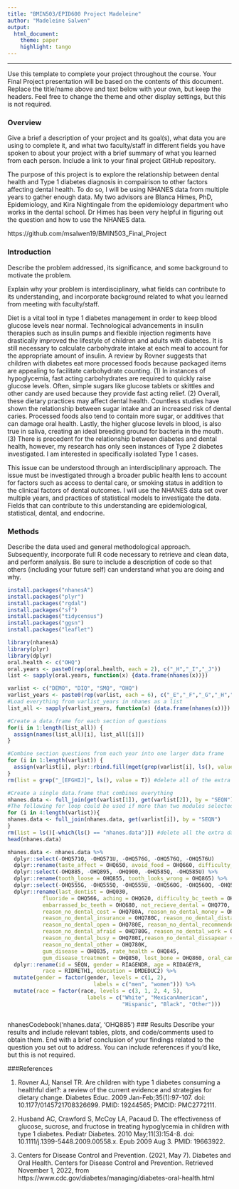 ```yaml
---
title: "BMIN503/EPID600 Project Madeleine"
author: "Madeleine Salwen"
output: 
  html_document:
    theme: paper 
    highlight: tango
---
```



***
Use this template to complete your project throughout the course. Your Final Project presentation will be based on the contents of this document. Replace the title/name above and text below with your own, but keep the headers. Feel free to change the theme and other display settings, but this is not required.

### Overview
Give a brief a description of your project and its goal(s), what data you are using to complete it, and what two faculty/staff in different fields you have spoken to about your project with a brief summary of what you learned from each person. Include a link to your final project GitHub repository.

The purpose of this project is to explore the relationship between dental health and Type 1 diabetes diagnosis in compairison to other factors affecting dental health. To do so, I will be using NHANES data from multiple years to gather enough data. My two advisors are Blanca Himes, PhD, Epidemiology, and Kira Nightingale from the epidemiology department who works in the dental school. Dr Himes has been very helpful in figuring out the question and how to use the NHANES data.  

https://github.com/msalwen19/BMIN503_Final_Project

### Introduction 
Describe the problem addressed, its significance, and some background to motivate the problem.

Explain why your problem is interdisciplinary, what fields can contribute to its understanding, and incorporate background related to what you learned from meeting with faculty/staff.

Diet is a vital tool in type 1 diabetes management in order to keep blood glucose levels near normal. Technological advancements in insulin therapies such as insulin pumps and flexible injection regiments have drastically improved the lifestyle of children and adults with diabetes. It is still necessary to calculate carbohydrate intake at each meal to account for the appropriate amount of insulin. A review by Rovner suggests that children with diabetes eat more processed foods because packaged items are appealing to facilitate carbohydrate counting. (1) In instances of hypoglycemia, fast acting carbohydrates are required to quickly raise glucose levels. Often, simple sugars like glucose tablets or skittles and other candy are used because they provide fast acting relief. (2) Overall, these dietary practices may affect dental health. Countless studies have shown the relationship between sugar intake and an increased risk of dental caries. Processed foods also tend to contain more sugar, or additives that can damage oral health. Lastly, the higher glucose levels in blood, is also true in saliva, creating an ideal breeding ground for bacteria in the mouth. (3) There is precedent for the relationship between diabetes and dental health, however, my research has only seen instances of Type 2 diabetes investigated. I am interested in specifically isolated Type 1 cases. 

This issue can be understood through an interdisciplinary approach. The issue must be investigated through a broader public health lens to account for factors such as access to dental care, or smoking status in addition to the clinical factors of dental outcomes. I will use the NHANES data set over multiple years, and practices of statistical models to investigate the data. Fields that can contribute to this understanding are epidemiological, statistical, dental, and endocrine. 

### Methods
Describe the data used and general methodological approach. Subsequently, incorporate full R code necessary to retrieve and clean data, and perform analysis. Be sure to include a description of code so that others (including your future self) can understand what you are doing and why. 

```r
install.packages("nhanesA")
install.packages("plyr")
install.packages("rgdal")
install.packages("sf")
install.packages("tidycensus")
install.packages("ggsn")
install.packages("leaflet")
```
```r
library(nhanesA) 
library(plyr)
library(dplyr)
oral.health <- c("OHQ")
oral.years <- paste0(rep(oral.health, each = 2), c("_H","_I","_J"))
list <- sapply(oral.years, function(x) {data.frame(nhanes(x))})

varlist <- c("DEMO", "DIQ", "SMQ", "OHQ") 
varlist_years <- paste0(rep(varlist, each = 6), c("_E","_F","_G","_H","_I","_J"))
#Load everything from varlist_years in nhanes as a list
list_all <- sapply(varlist_years, function(x) {data.frame(nhanes(x))}) 

#Create a data.frame for each section of questions
for(i in 1:length(list_all)) {
  assign(names(list_all)[i], list_all[[i]])
} 

#Combine section questions from each year into one larger data frame
for (i in 1:length(varlist)) {
  assign(varlist[i], plyr::rbind.fill(mget(grep(varlist[i], ls(), value = T))))
} 
rm(list = grep("_[EFGHIJ]", ls(), value = T)) #delete all of the extra data frames 

#Create a single data.frame that combines everything
nhanes.data <- full_join(get(varlist[1]), get(varlist[2]), by = "SEQN")
#The following for loop could be used if more than two modules selected
for (i in 4:length(varlist)){
nhanes.data <- full_join(nhanes.data, get(varlist[i]), by = "SEQN")
} 
rm(list = ls()[-which(ls() == "nhanes.data")]) #delete all the extra data frames
head(nhanes.data)

nhanes.data <- nhanes.data %>%
  dplyr::select(-OHQ571Q, -OHQ571U, -OHQ576G, -OHQ576Q, -OHQ576U)
  dplyr::rename(taste_affect = OHQ650, avoid_food = OHQ660, difficulty_eating = OHQ670)
  dplyr::select(-OHQ885, -OHQ895, -OHQ900, -OHQ585Q, -OHQ585U) %>%
  dplyr::rename(tooth_loose = OHQ855, tooth_looks_wrong = OHQ865) %>%
  dplyr::select(-OHQ555G, -OHQ555Q, -OHQ555U, -OHQ560G, -OHQ560Q, -OHQ560U, -OHQ565, -OHQ570Q, -OHQ570U, -OHQ575G, -OHQ575Q, -OHQ575U, -OHQ580, -OHQ590G, -OHQ590Q, -OHQ590U,  -OHQ610, -OHQ612, -OHQ614, -OHQ848G, -OHQ848Q, -OHQ849, -OHQ870, -OHQ875) %>%
  dplyr::rename(last_dentist = OHQ030, 
           fluoride = OHQ566, aching = OHQ620, difficulty_bc_teeth = OHQ640,
           embarrassed_bc_teeth = OHQ680, not_recieve_dental = OHQ770,
           reason_no_dental_cost = OHQ780A, reason_no_dental_money = OHQ780B, 
           reason_no_dental_insurance = OHQ780C, reason_no_dental_distance = OHQ780D,
           reason_no_dental_open = OHQ780E, reason_no_dental_recommended = OHQ780F,
           reason_no_dental_afraid = OHQ780G, reason_no_dental_work = OHQ780H,
           reason_no_dental_busy = OHQ780I,reason_no_dental_dissapear = OHQ780J,
           reason_no_dental_other = OHQ780K,
           gum_disease = OHQ835, rate_health = OHQ845, 
           gum_disease_treatment = OHQ850, lost_bone = OHQ860, oral_cancer_exam = OHQ880)
  dplyr::rename(id = SEQN, gender = RIAGENDR, age = RIDAGEYR, 
           race = RIDRETH1, education = DMDEDUC2) %>% 
  mutate(gender = factor(gender, levels = c(1, 2), 
                           labels = c("men", "women"))) %>%
  mutate(race = factor(race, levels = c(3, 1, 2, 4, 5),
                         labels = c("White", "MexicanAmerican", 
                                    "Hispanic", "Black", "Other"))) 
  
```
nhanesCodebook('nhanes.data', 'OHQ885')
### Results
Describe your results and include relevant tables, plots, and code/comments used to obtain them. End with a brief conclusion of your findings related to the question you set out to address. You can include references if you'd like, but this is not required.

###References

(1) Rovner AJ, Nansel TR. Are children with type 1 diabetes consuming a healthful diet?: a review of the current evidence and strategies for dietary change. Diabetes Educ. 2009 Jan-Feb;35(1):97-107. doi: 10.1177/0145721708326699. PMID: 19244565; PMCID: PMC2772111.

(2) Husband AC, Crawford S, McCoy LA, Pacaud D. The effectiveness of glucose, sucrose, and fructose in treating hypoglycemia in children with type 1 diabetes. Pediatr Diabetes. 2010 May;11(3):154-8. doi: 10.1111/j.1399-5448.2009.00558.x. Epub 2009 Aug 3. PMID: 19663922.

(3) Centers for Disease Control and Prevention. (2021, May 7). Diabetes and Oral Health. Centers for Disease Control and Prevention. Retrieved November 1, 2022, from https://www.cdc.gov/diabetes/managing/diabetes-oral-health.html 

